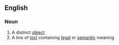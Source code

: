 ==English==
===Noun===
#A distinct [[object]]
#A line of [[text]] containing [[legal]] or [[semantic]] meaning